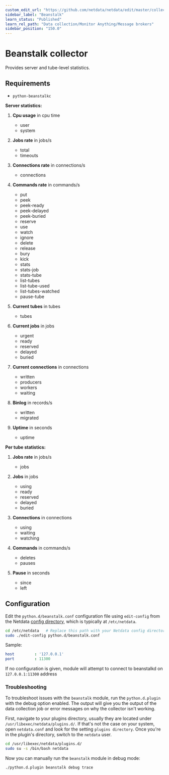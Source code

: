 ```yaml
---
custom_edit_url: "https://github.com/netdata/netdata/edit/master/collectors/python.d.plugin/beanstalk/README.md"
sidebar_label: "Beanstalk"
learn_status: "Published"
learn_rel_path: "Data collection/Monitor Anything/Message brokers"
sidebar_position: "150.0"
---
```



# Beanstalk collector

Provides server and tube-level statistics.

## Requirements

-   `python-beanstalkc`

**Server statistics:**

1.  **Cpu usage** in cpu time

    -   user
    -   system

2.  **Jobs rate** in jobs/s

    -   total
    -   timeouts

3.  **Connections rate** in connections/s

    -   connections

4.  **Commands rate** in commands/s

    -   put
    -   peek
    -   peek-ready
    -   peek-delayed
    -   peek-buried
    -   reserve
    -   use
    -   watch
    -   ignore
    -   delete
    -   release
    -   bury
    -   kick
    -   stats
    -   stats-job
    -   stats-tube
    -   list-tubes
    -   list-tube-used
    -   list-tubes-watched
    -   pause-tube

5.  **Current tubes** in tubes

    -   tubes

6.  **Current jobs** in jobs

    -   urgent
    -   ready
    -   reserved
    -   delayed
    -   buried

7.  **Current connections** in connections

    -   written
    -   producers
    -   workers
    -   waiting

8.  **Binlog** in records/s

    -   written
    -   migrated

9.  **Uptime** in seconds

    -   uptime

**Per tube statistics:**

1.  **Jobs rate** in jobs/s

    -   jobs

2.  **Jobs** in jobs

    -   using
    -   ready
    -   reserved
    -   delayed
    -   buried

3.  **Connections** in connections

    -   using
    -   waiting
    -   watching

4.  **Commands** in commands/s

    -   deletes
    -   pauses

5.  **Pause** in seconds

    -   since
    -   left

## Configuration

Edit the `python.d/beanstalk.conf` configuration file using `edit-config` from the Netdata [config
directory](/docs/getting-started/manage-and-configure/configuration), which is typically at `/etc/netdata`.

```bash
cd /etc/netdata   # Replace this path with your Netdata config directory, if different
sudo ./edit-config python.d/beanstalk.conf
```

Sample:

```yaml
host         : '127.0.0.1'
port         : 11300
```

If no configuration is given, module will attempt to connect to beanstalkd on `127.0.0.1:11300` address




### Troubleshooting

To troubleshoot issues with the `beanstalk` module, run the `python.d.plugin` with the debug option enabled. The 
output will give you the output of the data collection job or error messages on why the collector isn't working.

First, navigate to your plugins directory, usually they are located under `/usr/libexec/netdata/plugins.d/`. If that's 
not the case on your system, open `netdata.conf` and look for the setting `plugins directory`. Once you're in the 
plugin's directory, switch to the `netdata` user.

```bash
cd /usr/libexec/netdata/plugins.d/
sudo su -s /bin/bash netdata
```

Now you can manually run the `beanstalk` module in debug mode:

```bash
./python.d.plugin beanstalk debug trace
```

